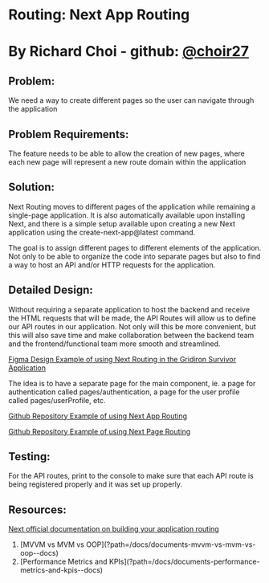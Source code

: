 
# Routing: Next App Routing

# By Richard Choi - github: [@choir27](https://github.com/choir27)

## Problem:

We need a way to create different pages so the user can navigate through the application

## Problem Requirements:

The feature needs to be able to allow the creation of new pages, where each new page will represent a new route domain within the application

## Solution:

Next Routing moves to different pages of the application while remaining a single-page application. It is also automatically available upon installing Next, and there is a simple setup available upon creating a new Next application using the create-next-app@latest command.

The goal is to assign different pages to different elements of the application. Not only to be able to organize the code into separate pages but also to find a way to host an API and/or HTTP requests for the application.

## Detailed Design:

Without requiring a separate application to host the backend and receive the HTML requests that will be made, the API Routes will allow us to define our API routes in our application. Not only will this be more convenient, but this will also save time and make collaboration between the backend team and the frontend/functional team more smooth and streamlined.

[Figma Design Example of using Next Routing in the Gridiron Survivor Application](https://www.figma.com/file/6l45QWUG6mVpX1SOs8lJyM/Routing-Detailed-Design?type=whiteboard&node-id=1-104&t=J5p2YNC4Gr22yafw-0)

The idea is to have a separate page for the main component, ie. a page for authentication called pages/authentication, a page for the user profile called pages/userProfile, etc.

[Github Repository Example of using Next App Routing](https://github.com/choir27/Next-App-Routing)

[Github Repository Example of using Next Page Routing](https://github.com/choir27/Next-Page-Routing)

## Testing:

For the API routes, print to the console to make sure that each API route is being registered properly and it was set up properly.

## Resources:

[Next official documentation on building your application routing](https://nextjs.org/docs/pages/building-your-application/routing)

<ol className="doc_nav_links">
  <li>[MVVM vs MVM vs OOP](?path=/docs/documents-mvvm-vs-mvm-vs-oop--docs)</li>
  <li>
    [Performance Metrics and
    KPIs](?path=/docs/documents-performance-metrics-and-kpis--docs)
  </li>
</ol>

